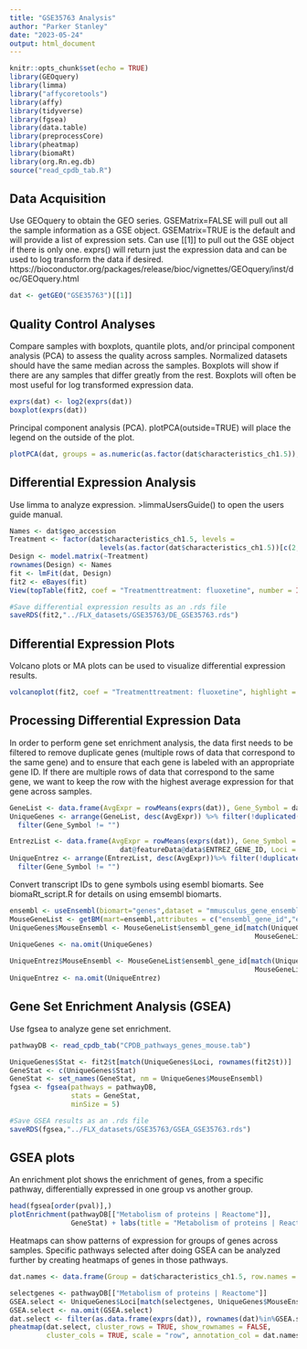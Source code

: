 ```yaml
---
title: "GSE35763 Analysis"
author: "Parker Stanley"
date: "2023-05-24"
output: html_document
---
```


```r
knitr::opts_chunk$set(echo = TRUE)
library(GEOquery)
library(limma)
library("affycoretools")
library(affy)
library(tidyverse)
library(fgsea)
library(data.table)
library(preprocessCore)
library(pheatmap)
library(biomaRt)
library(org.Rn.eg.db)
source("read_cpdb_tab.R")


```

## Data Acquisition

Use GEOquery to obtain the GEO series. GSEMatrix=FALSE will pull out all the sample information as a GSE object. GSEMatrix=TRUE is the default and will provide a list of expression sets. Can use [[1]] to pull out the GSE object if there is only one. exprs() will return just the expression data and can be used to log transform the data if desired. 
https://bioconductor.org/packages/release/bioc/vignettes/GEOquery/inst/doc/GEOquery.html

```r

dat <- getGEO("GSE35763")[[1]]

```

## Quality Control Analyses 

Compare samples with boxplots, quantile plots, and/or principal component analysis (PCA) to assess the quality across samples. Normalized datasets should have the same median across the samples. Boxplots will show if there are any samples that differ greatly from the rest. Boxplots will often be most useful for log transformed expression data. 

```r
exprs(dat) <- log2(exprs(dat))
boxplot(exprs(dat))

```

Principal component analysis (PCA). plotPCA(outside=TRUE) will place the legend on the outside of the plot.

```r
plotPCA(dat, groups = as.numeric(as.factor(dat$characteristics_ch1.5)), groupnames = levels(as.factor(dat$characteristics_ch1.5)),outside=TRUE)


```

## Differential Expression Analysis

Use limma to analyze expression. >limmaUsersGuide() to open the users guide manual.

```r

Names <- dat$geo_accession
Treatment <- factor(dat$characteristics_ch1.5, levels =
                      levels(as.factor(dat$characteristics_ch1.5))[c(2,1)])
Design <- model.matrix(~Treatment)
rownames(Design) <- Names
fit <- lmFit(dat, Design)
fit2 <- eBayes(fit)
View(topTable(fit2, coef = "Treatmenttreatment: fluoxetine", number = Inf))

#Save differential expression results as an .rds file
saveRDS(fit2,"../FLX_datasets/GSE35763/DE_GSE35763.rds")

```

## Differential Expression Plots

Volcano plots or MA plots can be used to visualize differential expression results.

```r

volcanoplot(fit2, coef = "Treatmenttreatment: fluoxetine", highlight = 5)

```

## Processing Differential Expression Data

In order to perform gene set enrichment analysis, the data first needs to be filtered to remove duplicate genes (multiple rows of data that correspond to the same gene) and to ensure that each gene is labeled with an appropriate gene ID. If there are multiple rows of data that correspond to the same gene, we want to keep the row with the highest average expression for that gene across samples.

```r
GeneList <- data.frame(AvgExpr = rowMeans(exprs(dat)), Gene_Symbol = dat@featureData@data$`Gene Symbol`, Loci = rownames(exprs(dat)))
UniqueGenes <- arrange(GeneList, desc(AvgExpr)) %>% filter(!duplicated(Gene_Symbol))%>% 
  filter(Gene_Symbol != "")

EntrezList <- data.frame(AvgExpr = rowMeans(exprs(dat)), Gene_Symbol =
                           dat@featureData@data$ENTREZ_GENE_ID, Loci = rownames(exprs(dat)))
UniqueEntrez <- arrange(EntrezList, desc(AvgExpr))%>% filter(!duplicated(Gene_Symbol))%>% 
  filter(Gene_Symbol != "")

```

Convert transcript IDs to gene symbols using esembl biomarts. See biomaRt_script.R for details on using emsembl biomarts.

```r
ensembl <- useEnsembl(biomart="genes",dataset = "mmusculus_gene_ensembl")
MouseGeneList <- getBM(mart=ensembl,attributes = c("ensembl_gene_id","external_gene_name","entrezgene_id"))
UniqueGenes$MouseEnsembl <- MouseGeneList$ensembl_gene_id[match(UniqueGenes$Gene_Symbol,
                                                            MouseGeneList$external_gene_name)]
UniqueGenes <- na.omit(UniqueGenes)

UniqueEntrez$MouseEnsembl <- MouseGeneList$ensembl_gene_id[match(UniqueEntrez$Gene_Symbol,
                                                            MouseGeneList$entrezgene_id)]
UniqueEntrez <- na.omit(UniqueEntrez)

```

## Gene Set Enrichment Analysis (GSEA)

Use fgsea to analyze gene set enrichment.

```r
pathwayDB <- read_cpdb_tab("CPDB_pathways_genes_mouse.tab")

UniqueGenes$Stat <- fit2$t[match(UniqueGenes$Loci, rownames(fit2$t))]
GeneStat <- c(UniqueGenes$Stat)
GeneStat <- set_names(GeneStat, nm = UniqueGenes$MouseEnsembl)
fgsea <- fgsea(pathways = pathwayDB,
               stats = GeneStat,
               minSize = 5)

#Save GSEA results as an .rds file
saveRDS(fgsea,"../FLX_datasets/GSE35763/GSEA_GSE35763.rds")

```

## GSEA plots

An enrichment plot shows the enrichment of genes, from a specific pathway, differentially expressed in one group vs another group.

```r
head(fgsea[order(pval)],)
plotEnrichment(pathwayDB[["Metabolism of proteins | Reactome"]], 
               GeneStat) + labs(title = "Metabolism of proteins | Reactome")

```

Heatmaps can show patterns of expression for groups of genes across samples. Specific pathways selected after doing GSEA can be analyzed further by creating heatmaps of genes in those pathways.

```r
dat.names <- data.frame(Group = dat$characteristics_ch1.5, row.names = colnames(dat@assayData$exprs))

selectgenes <- pathwayDB[["Metabolism of proteins | Reactome"]]
GSEA.select <- UniqueGenes$Loci[match(selectgenes, UniqueGenes$MouseEnsembl)]
GSEA.select <- na.omit(GSEA.select)
dat.select <- filter(as.data.frame(exprs(dat)), rownames(dat)%in%GSEA.select)
pheatmap(dat.select, cluster_rows = TRUE, show_rownames = FALSE,
         cluster_cols = TRUE, scale = "row", annotation_col = dat.names)


```
